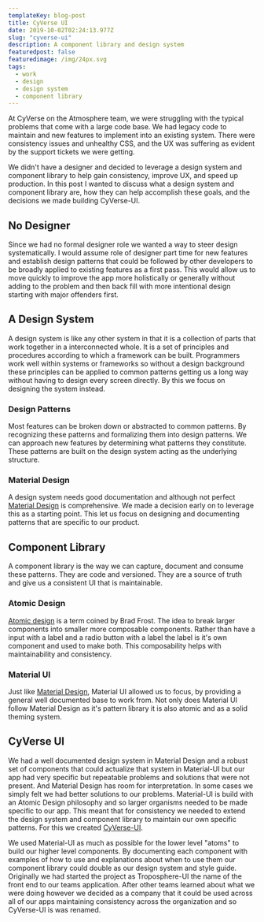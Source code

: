 ```yaml
---
templateKey: blog-post
title: CyVerse UI
date: 2019-10-02T02:24:13.977Z
slug: "cyverse-ui"
description: A component library and design system
featuredpost: false
featuredimage: /img/24px.svg
tags:
  - work
  - design
  - design system
  - component library
---
```

At CyVerse on the Atmosphere team, we were struggling with the typical problems that come with a large code base. We had legacy code to maintain and new features to implement into an existing system. There were consistency issues and unhealthy CSS, and the UX was suffering as evident by the support tickets we were getting.

We didn't have a designer and decided to leverage a design system and component library to help gain consistency, improve UX, and speed up production. In this post I wanted to discuss what a design system and component library are, how they can help accomplish these goals, and the decisions we made building CyVerse-UI.  

## No Designer

Since we had no formal designer role we wanted a way to steer design systematically. I would assume role of designer part time for new features and establish design patterns that could be followed by other developers to be broadly applied to existing features as a first pass. This would allow us to move quickly to improve the app more holistically or generally without adding to the problem and then back fill with more intentional design starting with major offenders first.

## A Design System

A design system is like any other system in that it is a collection of parts that work together in a interconnected whole. It is a set of principles and procedures according to which a framework can be built. Programmers work well within systems or frameworks so without a design background these principles can be applied to common patterns getting us a long way without having to design every screen directly. By this we focus on designing the system instead.

### Design Patterns

Most features can be broken down or abstracted to common patterns. By recognizing these patterns and formalizing them into design patterns. We can approach new features by determining what patterns they constitute. These patterns are built on the design system acting as the underlying structure.

### Material Design

A design system needs good documentation and although not perfect [Material Design](https://material.io/design/) is comprehensive. We made a decision early on to leverage this as a starting point. This let us focus on designing and documenting patterns that are specific to our product.

## Component Library

A component library is the way we can capture, document and consume these patterns. They are code and versioned. They are a source of truth and give us a consistent UI that is maintainable.

### Atomic Design

[Atomic design](http://atomicdesign.bradfrost.com/) is a term coined by Brad Frost. The idea to break larger components into smaller more composable components. Rather than have a input with a label and a radio button with a label the label is it's own component and used to make both. This composability helps with maintainability and consistency.

### Material UI

Just like [Material Design](https://material-ui.com/), Material UI allowed us to focus, by providing a general well documented base to work from. Not only does Material UI follow Material Design as it's pattern library it is also atomic and as a solid theming system.

## CyVerse UI

We had a well documented design system in Material Design and a robust set of components that could actualize that system in Material-UI but our app had very specific but repeatable problems and solutions that were not present. And Material Design has room for interpretation. In some cases we simply felt we had better solutions to our problems. Material-UI is build with an Atomic Design  philosophy and so larger organisms needed to be made specific to our app. This meant that for consistency we needed to extend the design system and component library to maintain our own specific patterns. For this we created [CyVerse-UI](https://cyverse-ui.surge.sh/).

We used Material-UI as much as possible for the lower level "atoms" to build our higher level components. By documenting each component with examples of how to use and explanations about when to use them our component library could double as our design system and style guide. Originally we had started the project as Troposphere-UI the name of the front end to our teams application. After other teams learned about what we were doing however we decided as a company that it could be used across all of our apps maintaining consistency across the organization and so CyVerse-UI is was renamed.

